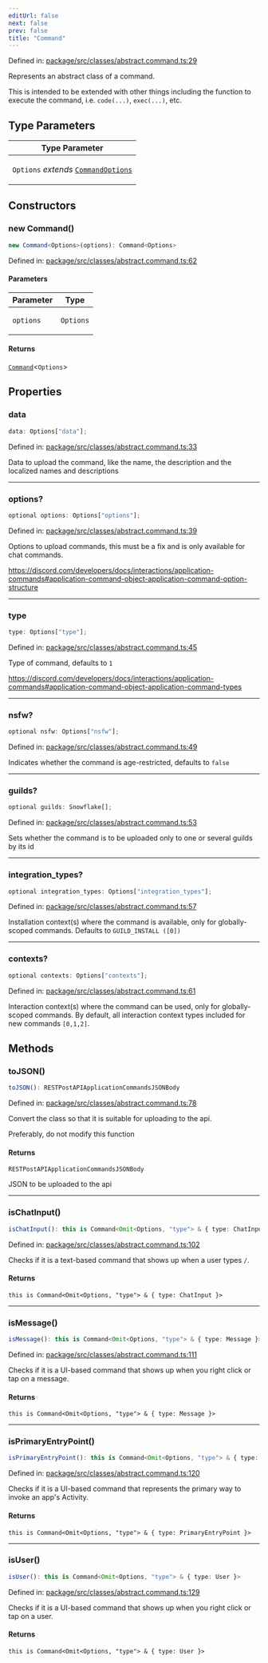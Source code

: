 ```yaml
---
editUrl: false
next: false
prev: false
title: "Command"
---
```


Defined in: [package/src/classes/abstract.command.ts:29](https://github.com/KingsBeCattz/uncmd/blob/34f56ab7f4928c128676b89cb547e0ade417ea76/package/src/classes/abstract.command.ts#L29)

Represents an abstract class of a command.

This is intended to be extended with other things including the function to execute the command, i.e. `code(...)`, `exec(...)`, etc.

## Type Parameters

<table>
<thead>
<tr>
<th>Type Parameter</th>
</tr>
</thead>
<tbody>
<tr>
<td>

`Options` *extends* [`CommandOptions`](/uncmd/reference/interfaces/commandoptions/)

</td>
</tr>
</tbody>
</table>

## Constructors

### new Command()

```ts
new Command<Options>(options): Command<Options>
```

Defined in: [package/src/classes/abstract.command.ts:62](https://github.com/KingsBeCattz/uncmd/blob/34f56ab7f4928c128676b89cb547e0ade417ea76/package/src/classes/abstract.command.ts#L62)

#### Parameters

<table>
<thead>
<tr>
<th>Parameter</th>
<th>Type</th>
</tr>
</thead>
<tbody>
<tr>
<td>

`options`

</td>
<td>

`Options`

</td>
</tr>
</tbody>
</table>

#### Returns

[`Command`](/uncmd/reference/classes/command/)\<`Options`\>

## Properties

### data

```ts
data: Options["data"];
```

Defined in: [package/src/classes/abstract.command.ts:33](https://github.com/KingsBeCattz/uncmd/blob/34f56ab7f4928c128676b89cb547e0ade417ea76/package/src/classes/abstract.command.ts#L33)

Data to upload the command, like the name, the description and the localized names and descriptions

***

### options?

```ts
optional options: Options["options"];
```

Defined in: [package/src/classes/abstract.command.ts:39](https://github.com/KingsBeCattz/uncmd/blob/34f56ab7f4928c128676b89cb547e0ade417ea76/package/src/classes/abstract.command.ts#L39)

Options to upload commands, this must be a fix and is only available for chat commands.

https://discord.com/developers/docs/interactions/application-commands#application-command-object-application-command-option-structure

***

### type

```ts
type: Options["type"];
```

Defined in: [package/src/classes/abstract.command.ts:45](https://github.com/KingsBeCattz/uncmd/blob/34f56ab7f4928c128676b89cb547e0ade417ea76/package/src/classes/abstract.command.ts#L45)

Type of command, defaults to `1`

https://discord.com/developers/docs/interactions/application-commands#application-command-object-application-command-types

***

### nsfw?

```ts
optional nsfw: Options["nsfw"];
```

Defined in: [package/src/classes/abstract.command.ts:49](https://github.com/KingsBeCattz/uncmd/blob/34f56ab7f4928c128676b89cb547e0ade417ea76/package/src/classes/abstract.command.ts#L49)

Indicates whether the command is age-restricted, defaults to `false`

***

### guilds?

```ts
optional guilds: Snowflake[];
```

Defined in: [package/src/classes/abstract.command.ts:53](https://github.com/KingsBeCattz/uncmd/blob/34f56ab7f4928c128676b89cb547e0ade417ea76/package/src/classes/abstract.command.ts#L53)

Sets whether the command is to be uploaded only to one or several guilds by its id

***

### integration\_types?

```ts
optional integration_types: Options["integration_types"];
```

Defined in: [package/src/classes/abstract.command.ts:57](https://github.com/KingsBeCattz/uncmd/blob/34f56ab7f4928c128676b89cb547e0ade417ea76/package/src/classes/abstract.command.ts#L57)

Installation context(s) where the command is available, only for globally-scoped commands. Defaults to `GUILD_INSTALL ([0])`

***

### contexts?

```ts
optional contexts: Options["contexts"];
```

Defined in: [package/src/classes/abstract.command.ts:61](https://github.com/KingsBeCattz/uncmd/blob/34f56ab7f4928c128676b89cb547e0ade417ea76/package/src/classes/abstract.command.ts#L61)

Interaction context(s) where the command can be used, only for globally-scoped commands. By default, all interaction context types included for new commands `[0,1,2]`.

## Methods

### toJSON()

```ts
toJSON(): RESTPostAPIApplicationCommandsJSONBody
```

Defined in: [package/src/classes/abstract.command.ts:78](https://github.com/KingsBeCattz/uncmd/blob/34f56ab7f4928c128676b89cb547e0ade417ea76/package/src/classes/abstract.command.ts#L78)

Convert the class so that it is suitable for uploading to the api.

Preferably, do not modify this function

#### Returns

`RESTPostAPIApplicationCommandsJSONBody`

JSON to be uploaded to the api

***

### isChatInput()

```ts
isChatInput(): this is Command<Omit<Options, "type"> & { type: ChatInput }>
```

Defined in: [package/src/classes/abstract.command.ts:102](https://github.com/KingsBeCattz/uncmd/blob/34f56ab7f4928c128676b89cb547e0ade417ea76/package/src/classes/abstract.command.ts#L102)

Checks if it is a text-based command that shows up when a user types `/`.

#### Returns

`this is Command<Omit<Options, "type"> & { type: ChatInput }>`

***

### isMessage()

```ts
isMessage(): this is Command<Omit<Options, "type"> & { type: Message }>
```

Defined in: [package/src/classes/abstract.command.ts:111](https://github.com/KingsBeCattz/uncmd/blob/34f56ab7f4928c128676b89cb547e0ade417ea76/package/src/classes/abstract.command.ts#L111)

Checks if it is a UI-based command that shows up when you right click or tap on a message.

#### Returns

`this is Command<Omit<Options, "type"> & { type: Message }>`

***

### isPrimaryEntryPoint()

```ts
isPrimaryEntryPoint(): this is Command<Omit<Options, "type"> & { type: PrimaryEntryPoint }>
```

Defined in: [package/src/classes/abstract.command.ts:120](https://github.com/KingsBeCattz/uncmd/blob/34f56ab7f4928c128676b89cb547e0ade417ea76/package/src/classes/abstract.command.ts#L120)

Checks if it is a UI-based command that represents the primary way to invoke an app's Activity.

#### Returns

`this is Command<Omit<Options, "type"> & { type: PrimaryEntryPoint }>`

***

### isUser()

```ts
isUser(): this is Command<Omit<Options, "type"> & { type: User }>
```

Defined in: [package/src/classes/abstract.command.ts:129](https://github.com/KingsBeCattz/uncmd/blob/34f56ab7f4928c128676b89cb547e0ade417ea76/package/src/classes/abstract.command.ts#L129)

Checks if it is a UI-based command that shows up when you right click or tap on a user.

#### Returns

`this is Command<Omit<Options, "type"> & { type: User }>`

